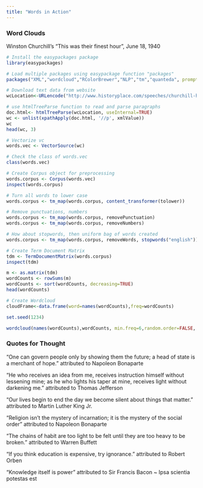---
title: "Words in Action"
---

### **Word Clouds**

Winston Churchill's "This was their finest hour", June 18, 1940

```{r results='hide', echo=FALSE, message=FALSE, warning=FALSE}

# Install the easypackages package 
library(easypackages)

# Load multiple packages using easypackage function "packages"
packages("XML","wordcloud","RColorBrewer","NLP","tm","quanteda", prompt = T)

# Download text data from website
wcLocation<-URLencode("http://www.historyplace.com/speeches/churchill-hour.htm")

# use htmlTreeParse function to read and parse paragraphs
doc.html<- htmlTreeParse(wcLocation, useInternal=TRUE)
wc <- unlist(xpathApply(doc.html, '//p', xmlValue))
wc
head(wc, 3)

# Vectorize vc 
words.vec <- VectorSource(wc)

# Check the class of words.vec
class(words.vec)

# Create Corpus object for preprocessing
words.corpus <- Corpus(words.vec)
inspect(words.corpus)

# Turn all words to lower case
words.corpus <- tm_map(words.corpus, content_transformer(tolower))

# Remove punctuations, numbers
words.corpus <- tm_map(words.corpus, removePunctuation)
words.corpus <- tm_map(words.corpus, removeNumbers)

# How about stopwords, then uniform bag of words created
words.corpus <- tm_map(words.corpus, removeWords, stopwords("english"))

# Create Term Document Matrix
tdm <- TermDocumentMatrix(words.corpus)
inspect(tdm)

m <- as.matrix(tdm)
wordCounts <- rowSums(m)
wordCounts <- sort(wordCounts, decreasing=TRUE)
head(wordCounts)

# Create Wordcloud
cloudFrame<-data.frame(word=names(wordCounts),freq=wordCounts)

set.seed(1234)

```

```{r}
wordcloud(names(wordCounts),wordCounts, min.freq=6,random.order=FALSE, max.words=50,scale=c(3,.5), rot.per=0.35,colors=brewer.pal(8,"Dark2"))
```

### **Quotes for Thought**

"One can govern people only by showing them the future; a head of state is a merchant of hope." attributed to Napoleon Bonaparte

"He who receives an idea from me, receives instruction himself without lessening mine; as he who lights his taper at mine, receives light without darkening me." attributed to Thomas Jefferson

"Our lives begin to end the day we become silent about things that matter." attributed to Martin Luther King Jr.

"Religion isn't the mystery of incarnation; it is the mystery of the social order" attributed to Napoleon Bonaparte

"The chains of habit are too light to be felt until they are too heavy to be broken." attributed to Warren Buffett

"If you think education is expensive, try ignorance." attributed to Robert Orben

"Knowledge itself is power" attributed to Sir Francis Bacon \~ Ipsa scientia potestas est

